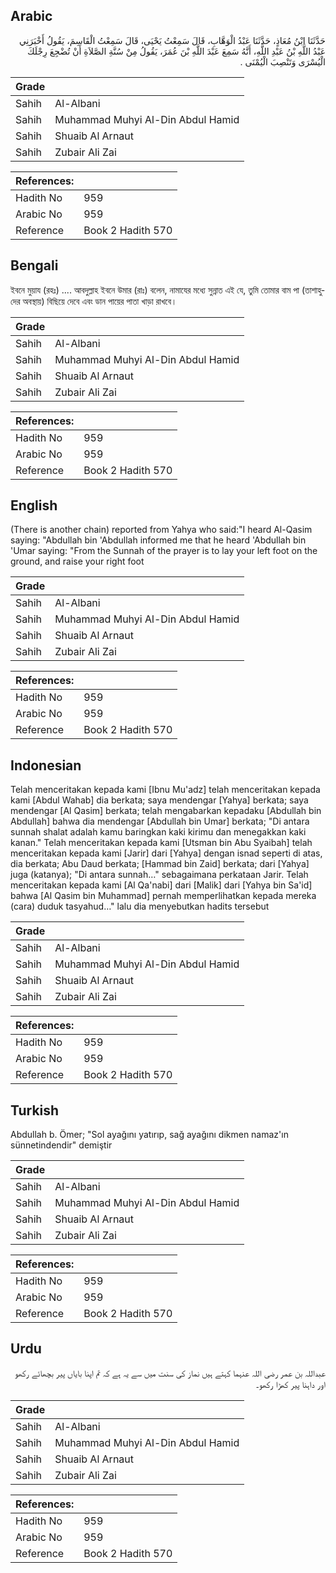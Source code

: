 ## Arabic


<div dir="rtl" lang="ar" style={{fontSize:'larger',backgroundColor:'#f8f9fa',padding:20}}>
حَدَّثَنَا ابْنُ مُعَاذٍ، حَدَّثَنَا عَبْدُ الْوَهَّابِ، قَالَ سَمِعْتُ يَحْيَى، قَالَ سَمِعْتُ الْقَاسِمَ، يَقُولُ أَخْبَرَنِي عَبْدُ اللَّهِ بْنُ عَبْدِ اللَّهِ، أَنَّهُ سَمِعَ عَبْدَ اللَّهِ بْنَ عُمَرَ، يَقُولُ مِنْ سُنَّةِ الصَّلاَةِ أَنْ تُضْجِعَ رِجْلَكَ الْيُسْرَى وَتَنْصِبَ الْيُمْنَى ‏.‏
</div>
<div style={{backgroundColor:'#f8f9fa',padding:20, marginBottom: 10}}><table> <thead> <tr> <th>Grade</th> <th></th> </tr> </thead> <tbody> <tr><td>Sahih</td><td>Al-Albani</td></tr><tr><td>Sahih</td><td>Muhammad Muhyi Al-Din Abdul Hamid</td></tr><tr><td>Sahih</td><td>Shuaib Al Arnaut</td></tr><tr><td>Sahih</td><td>Zubair Ali Zai</td></tr></tbody></table><table> <thead> <tr> <th>References:</th> <th></th> </tr> </thead> <tbody><tr><td>Hadith No</td><td>959</td></tr><tr><td>Arabic No</td><td>959</td></tr><tr><td>Reference</td><td>Book 2 Hadith 570</td></tr></tbody></table></div>

## Bengali


<div dir="ltr" lang="bn" style={{fontSize:'larger',backgroundColor:'#f8f9fa',padding:20}}>
ইবনে মুয়ায (রহঃ) .... আবদুল্লাহ ইবনে উমার (রাঃ) বলেন, নামাযের মধ্যে সুন্নাত এই যে, তুমি তোমার বাম পা (তাশাহুদের অবস্থায়) বিছিয়ে দেবে এবং ডান পায়ের পাতা খাড়া রাখবে।
</div>
<div style={{backgroundColor:'#f8f9fa',padding:20, marginBottom: 10}}><table> <thead> <tr> <th>Grade</th> <th></th> </tr> </thead> <tbody> <tr><td>Sahih</td><td>Al-Albani</td></tr><tr><td>Sahih</td><td>Muhammad Muhyi Al-Din Abdul Hamid</td></tr><tr><td>Sahih</td><td>Shuaib Al Arnaut</td></tr><tr><td>Sahih</td><td>Zubair Ali Zai</td></tr></tbody></table><table> <thead> <tr> <th>References:</th> <th></th> </tr> </thead> <tbody><tr><td>Hadith No</td><td>959</td></tr><tr><td>Arabic No</td><td>959</td></tr><tr><td>Reference</td><td>Book 2 Hadith 570</td></tr></tbody></table></div>

## English


<div dir="ltr" lang="en" style={{fontSize:'larger',backgroundColor:'#f8f9fa',padding:20}}>
(There is another chain) reported from Yahya who said:"I heard Al-Qasim saying: "Abdullah bin 'Abdullah informed me that he heard 'Abdullah bin 'Umar saying: "From the Sunnah of the prayer is to lay your left foot on the ground, and raise your right foot
</div>
<div style={{backgroundColor:'#f8f9fa',padding:20, marginBottom: 10}}><table> <thead> <tr> <th>Grade</th> <th></th> </tr> </thead> <tbody> <tr><td>Sahih</td><td>Al-Albani</td></tr><tr><td>Sahih</td><td>Muhammad Muhyi Al-Din Abdul Hamid</td></tr><tr><td>Sahih</td><td>Shuaib Al Arnaut</td></tr><tr><td>Sahih</td><td>Zubair Ali Zai</td></tr></tbody></table><table> <thead> <tr> <th>References:</th> <th></th> </tr> </thead> <tbody><tr><td>Hadith No</td><td>959</td></tr><tr><td>Arabic No</td><td>959</td></tr><tr><td>Reference</td><td>Book 2 Hadith 570</td></tr></tbody></table></div>

## Indonesian


<div dir="ltr" lang="id" style={{fontSize:'larger',backgroundColor:'#f8f9fa',padding:20}}>
Telah menceritakan kepada kami [Ibnu Mu'adz] telah menceritakan kepada kami [Abdul Wahab] dia berkata; saya mendengar [Yahya] berkata; saya mendengar [Al Qasim] berkata; telah mengabarkan kepadaku [Abdullah bin Abdullah] bahwa dia mendengar [Abdullah bin Umar] berkata; "Di antara sunnah shalat adalah kamu baringkan kaki kirimu dan menegakkan kaki kanan." Telah menceritakan kepada kami [Utsman bin Abu Syaibah] telah menceritakan kepada kami [Jarir] dari [Yahya] dengan isnad seperti di atas, dia berkata; Abu Daud berkata; [Hammad bin Zaid] berkata; dari [Yahya] juga (katanya); "Di antara sunnah…" sebagaimana perkataan Jarir. Telah menceritakan kepada kami [Al Qa'nabi] dari [Malik] dari [Yahya bin Sa'id] bahwa [Al Qasim bin Muhammad] pernah memperlihatkan kepada mereka (cara) duduk tasyahud…" lalu dia menyebutkan hadits tersebut
</div>
<div style={{backgroundColor:'#f8f9fa',padding:20, marginBottom: 10}}><table> <thead> <tr> <th>Grade</th> <th></th> </tr> </thead> <tbody> <tr><td>Sahih</td><td>Al-Albani</td></tr><tr><td>Sahih</td><td>Muhammad Muhyi Al-Din Abdul Hamid</td></tr><tr><td>Sahih</td><td>Shuaib Al Arnaut</td></tr><tr><td>Sahih</td><td>Zubair Ali Zai</td></tr></tbody></table><table> <thead> <tr> <th>References:</th> <th></th> </tr> </thead> <tbody><tr><td>Hadith No</td><td>959</td></tr><tr><td>Arabic No</td><td>959</td></tr><tr><td>Reference</td><td>Book 2 Hadith 570</td></tr></tbody></table></div>

## Turkish


<div dir="ltr" lang="tr" style={{fontSize:'larger',backgroundColor:'#f8f9fa',padding:20}}>
Abdullah b. Ömer; "Sol ayağını yatırıp, sağ ayağını dikmen namaz'ın sünnetindendir" demiştir
</div>
<div style={{backgroundColor:'#f8f9fa',padding:20, marginBottom: 10}}><table> <thead> <tr> <th>Grade</th> <th></th> </tr> </thead> <tbody> <tr><td>Sahih</td><td>Al-Albani</td></tr><tr><td>Sahih</td><td>Muhammad Muhyi Al-Din Abdul Hamid</td></tr><tr><td>Sahih</td><td>Shuaib Al Arnaut</td></tr><tr><td>Sahih</td><td>Zubair Ali Zai</td></tr></tbody></table><table> <thead> <tr> <th>References:</th> <th></th> </tr> </thead> <tbody><tr><td>Hadith No</td><td>959</td></tr><tr><td>Arabic No</td><td>959</td></tr><tr><td>Reference</td><td>Book 2 Hadith 570</td></tr></tbody></table></div>

## Urdu


<div dir="rtl" lang="ur" style={{fontSize:'larger',backgroundColor:'#f8f9fa',padding:20}}>
عبداللہ بن عمر رضی اللہ عنہما کہتے ہیں نماز کی سنت میں سے یہ ہے کہ تم اپنا بایاں پیر بچھائے رکھو اور داہنا پیر کھڑا رکھو۔
</div>
<div style={{backgroundColor:'#f8f9fa',padding:20, marginBottom: 10}}><table> <thead> <tr> <th>Grade</th> <th></th> </tr> </thead> <tbody> <tr><td>Sahih</td><td>Al-Albani</td></tr><tr><td>Sahih</td><td>Muhammad Muhyi Al-Din Abdul Hamid</td></tr><tr><td>Sahih</td><td>Shuaib Al Arnaut</td></tr><tr><td>Sahih</td><td>Zubair Ali Zai</td></tr></tbody></table><table> <thead> <tr> <th>References:</th> <th></th> </tr> </thead> <tbody><tr><td>Hadith No</td><td>959</td></tr><tr><td>Arabic No</td><td>959</td></tr><tr><td>Reference</td><td>Book 2 Hadith 570</td></tr></tbody></table></div>